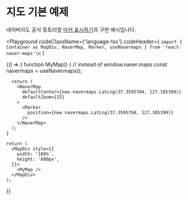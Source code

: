 
# 지도 기본 예제

네이버지도 공식 튜토리얼 [마커 표시하기](https://navermaps.github.io/maps.js.ncp/docs/tutorial-1-marker-simple.example.html)의 구현 예시입니다.

<Playground
  codeClassName={'language-tsx'}
  codeHeader={
`import { Container as MapDiv, NaverMap, Marker, useNavermaps } from 'react-naver-maps'\n`
  }
>
  {() => {
    function MyMap() {
      // instead of window.naver.maps
      const navermaps = useNavermaps();

      return (
        <NaverMap
          defaultCenter={new navermaps.LatLng(37.3595704, 127.105399)}
          defaultZoom={15}
        >
          <Marker 
            position={new navermaps.LatLng(37.3595704, 127.105399)}
          />
        </NaverMap>
      );
    }

    return (
      <MapDiv style={{
        width: '100%',
        height: '600px',
      }}>
        <MyMap />
      </MapDiv>
    );
  }}
</Playground>

